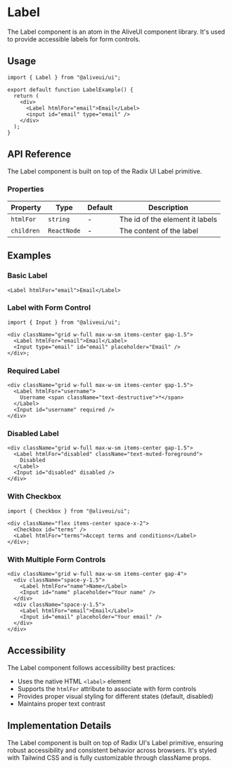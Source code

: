 # Label

The Label component is an atom in the AliveUI component library. It's used to provide accessible labels for form controls.

## Usage

```tsx
import { Label } from "@aliveui/ui";

export default function LabelExample() {
  return (
    <div>
      <Label htmlFor="email">Email</Label>
      <input id="email" type="email" />
    </div>
  );
}
```

## API Reference

The Label component is built on top of the Radix UI Label primitive.

### Properties

| Property   | Type        | Default | Description                     |
| ---------- | ----------- | ------- | ------------------------------- |
| `htmlFor`  | `string`    | -       | The id of the element it labels |
| `children` | `ReactNode` | -       | The content of the label        |

## Examples

### Basic Label

```tsx
<Label htmlFor="email">Email</Label>
```

### Label with Form Control

```tsx
import { Input } from "@aliveui/ui";

<div className="grid w-full max-w-sm items-center gap-1.5">
  <Label htmlFor="email">Email</Label>
  <Input type="email" id="email" placeholder="Email" />
</div>;
```

### Required Label

```tsx
<div className="grid w-full max-w-sm items-center gap-1.5">
  <Label htmlFor="username">
    Username <span className="text-destructive">*</span>
  </Label>
  <Input id="username" required />
</div>
```

### Disabled Label

```tsx
<div className="grid w-full max-w-sm items-center gap-1.5">
  <Label htmlFor="disabled" className="text-muted-foreground">
    Disabled
  </Label>
  <Input id="disabled" disabled />
</div>
```

### With Checkbox

```tsx
import { Checkbox } from "@aliveui/ui";

<div className="flex items-center space-x-2">
  <Checkbox id="terms" />
  <Label htmlFor="terms">Accept terms and conditions</Label>
</div>;
```

### With Multiple Form Controls

```tsx
<div className="grid w-full max-w-sm items-center gap-4">
  <div className="space-y-1.5">
    <Label htmlFor="name">Name</Label>
    <Input id="name" placeholder="Your name" />
  </div>
  <div className="space-y-1.5">
    <Label htmlFor="email">Email</Label>
    <Input id="email" placeholder="Your email" />
  </div>
</div>
```

## Accessibility

The Label component follows accessibility best practices:

- Uses the native HTML `<label>` element
- Supports the `htmlFor` attribute to associate with form controls
- Provides proper visual styling for different states (default, disabled)
- Maintains proper text contrast

## Implementation Details

The Label component is built on top of Radix UI's Label primitive, ensuring robust accessibility and consistent behavior across browsers. It's styled with Tailwind CSS and is fully customizable through className props.
